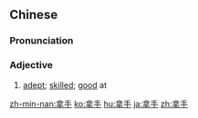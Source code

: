 ==Chinese==
{{zh-forms}}

===Pronunciation===
{{zh-pron
|m=náshǒu
|c=naa4 sau2
|mn=ná-chhiú
|cat=a
}}

===Adjective===
{{zh-adj}}

# [[adept]]; [[skilled]]; [[good]] at

[[zh-min-nan:拿手]]
[[ko:拿手]]
[[hu:拿手]]
[[ja:拿手]]
[[zh:拿手]]